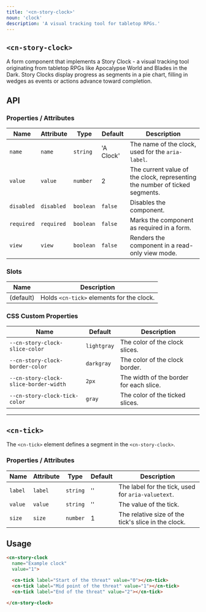 ```yaml
---
title: '<cn-story-clock>'
noun: 'clock'
description: 'A visual tracking tool for tabletop RPGs.'
---
```



<article class="column-l surface">

# `<cn-story-clock>`

A form component that implements a Story Clock - a visual tracking tool originating from tabletop RPGs like Apocalypse World and Blades in the Dark. Story Clocks display progress as segments in a pie chart, filling in wedges as events or actions advance toward completion.

<Demo />

## API

### Properties / Attributes

| Name       | Attribute    | Type      | Default     | Description                                                                 |
|------------|--------------|-----------|-------------|-----------------------------------------------------------------------------|
| `name`     | `name`       | `string`  | 'A Clock'   | The name of the clock, used for the `aria-label`.                           |
| `value`    | `value`      | `number`  | 2           | The current value of the clock, representing the number of ticked segments. |
| `disabled` | `disabled`   | `boolean` | `false`     | Disables the component.                                                     |
| `required` | `required`   | `boolean` | `false`     | Marks the component as required in a form.                                  |
| `view`     | `view`       | `boolean` | `false`     | Renders the component in a read-only view mode.                             |

### Slots

| Name      | Description                               |
|-----------|-------------------------------------------|
| (default) | Holds `<cn-tick>` elements for the clock. |

### CSS Custom Properties

| Name                                | Default               | Description                                |
|-------------------------------------|-----------------------|--------------------------------------------|
| `--cn-story-clock-slice-color`      | `lightgray`           | The color of the clock slices.             |
| `--cn-story-clock-border-color`     | `darkgray`            | The color of the clock border.             |
| `--cn-story-clock-slice-border-width` | `2px`                 | The width of the border for each slice.    |
| `--cn-story-clock-tick-color`       | `gray`                | The color of the ticked slices.            |

---

## `<cn-tick>`

The `<cn-tick>` element defines a segment in the `<cn-story-clock>`.

### Properties / Attributes

| Name    | Attribute | Type     | Default | Description                                         |
|---------|-----------|----------|---------|-----------------------------------------------------|
| `label` | `label`   | `string` | ''      | The label for the tick, used for `aria-valuetext`.  |
| `value` | `value`   | `string` | ''      | The value of the tick.                              |
| `size`  | `size`    | `number` | 1       | The relative size of the tick's slice in the clock. |

## Usage

```html
<cn-story-clock
  name="Example clock"
  value="1">

  <cn-tick label="Start of the threat" value="0"></cn-tick>
  <cn-tick label="Mid point of the threat" value="1"></cn-tick>
  <cn-tick label="End of the threat" value="2"></cn-tick>

</cn-story-clock>
```

</article>